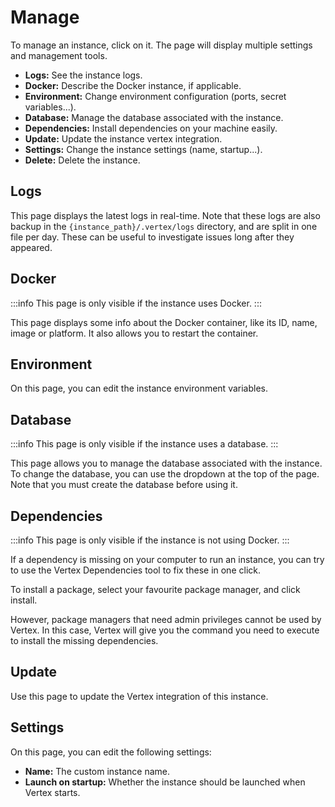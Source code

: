 # Manage

To manage an instance, click on it. The page will display multiple settings and management tools.

* **Logs:** See the instance logs.
* **Docker:** Describe the Docker instance, if applicable.
* **Environment:** Change environment configuration (ports, secret variables...).
* **Database:** Manage the database associated with the instance.
* **Dependencies:** Install dependencies on your machine easily.
* **Update:** Update the instance vertex integration.
* **Settings:** Change the instance settings (name, startup...).
* **Delete:** Delete the instance.

## Logs

This page displays the latest logs in real-time. Note that these logs are also backup in the `{instance_path}/.vertex/logs` directory, and are split in one file per day. These can be useful to investigate issues long after they appeared.

## Docker

:::info
This page is only visible if the instance uses Docker.
:::

This page displays some info about the Docker container, like its ID, name, image or platform.
It also allows you to restart the container.

## Environment

On this page, you can edit the instance environment variables.

## Database

:::info
This page is only visible if the instance uses a database.
:::

This page allows you to manage the database associated with the instance.
To change the database, you can use the dropdown at the top of the page.
Note that you must create the database before using it.

## Dependencies

:::info
This page is only visible if the instance is not using Docker.
:::

If a dependency is missing on your computer to run an instance, you can try to use the Vertex Dependencies tool to fix these in one click.

To install a package, select your favourite package manager, and click install.

However, package managers that need admin privileges cannot be used by Vertex. In this case, Vertex will give you the command you need to execute to install the missing dependencies.

## Update

Use this page to update the Vertex integration of this instance.

## Settings

On this page, you can edit the following settings:

* **Name:** The custom instance name.
* **Launch on startup:** Whether the instance should be launched when Vertex starts.
